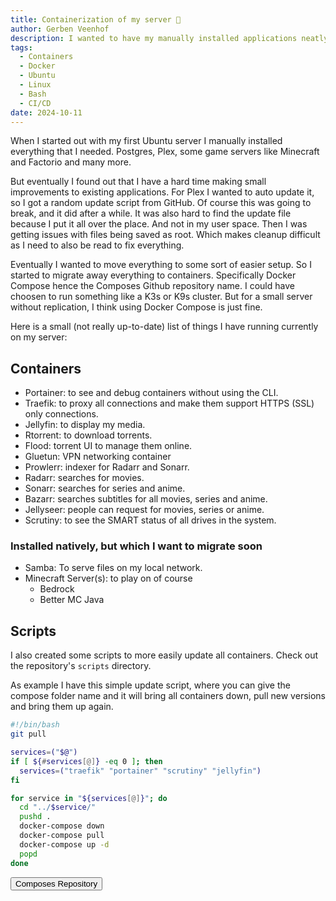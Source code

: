 ```yaml
---
title: Containerization of my server 🐋
author: Gerben Veenhof
description: I wanted to have my manually installed applications neatly organized so I can easily replicate my container setup (sort of CI/CD in some sense).
tags:
  - Containers
  - Docker
  - Ubuntu
  - Linux
  - Bash
  - CI/CD
date: 2024-10-11
---
```



When I started out with my first Ubuntu server I manually installed everything that I needed.
Postgres, Plex, some game servers like Minecraft and Factorio and many more.

But eventually I found out that I have a hard time making small improvements to existing applications.
For Plex I wanted to auto update it, so I got a random update script from GitHub. Of course this was going to break, and it did after a while.
It was also hard to find the update file because I put it all over the place. And not in my user space. Then I was getting issues with files being saved as root.
Which makes cleanup difficult as I need to also be read to fix everything.

Eventually I wanted to move everything to some sort of easier setup. So I started to migrate away everything to containers.
Specifically Docker Compose hence the Composes Github repository name. I could have choosen to run something like a K3s or K9s cluster.
But for a small server without replication, I think using Docker Compose is just fine.

Here is a small (not really up-to-date) list of things I have running currently on my server:

## Containers

- Portainer: to see and debug containers without using the CLI.
- Traefik: to proxy all connections and make them support HTTPS (SSL) only connections.
- Jellyfin: to display my media.
- Rtorrent: to download torrents.
- Flood: torrent UI to manage them online.
- Gluetun: VPN networking container
- Prowlerr: indexer for Radarr and Sonarr.
- Radarr: searches for movies.
- Sonarr: searches for series and anime.
- Bazarr: searches subtitles for all movies, series and anime.
- Jellyseer: people can request for movies, series or anime.
- Scrutiny: to see the SMART status of all drives in the system.

### Installed natively, but which I want to migrate soon

- Samba: To serve files on my local network.
- Minecraft Server(s): to play on of course
  - Bedrock
  - Better MC Java

## Scripts

I also created some scripts to more easily update all containers.
Check out the repository's `scripts` directory.

As example I have this simple update script, where you can give the compose folder name and it will bring all containers down,
pull new versions and bring them up again.

```bash
#!/bin/bash
git pull

services=("$@")
if [ ${#services[@]} -eq 0 ]; then
  services=("traefik" "portainer" "scrutiny" "jellyfin")
fi

for service in "${services[@]}"; do
  cd "../$service/"
  pushd .
  docker-compose down
  docker-compose pull
  docker-compose up -d
  popd
done
```

<FlexCenter>
  <Button href="https://github.com/nlxdodge/composes" icon="mdi:github">
    Composes Repository
  </Button>
</FlexCenter>
